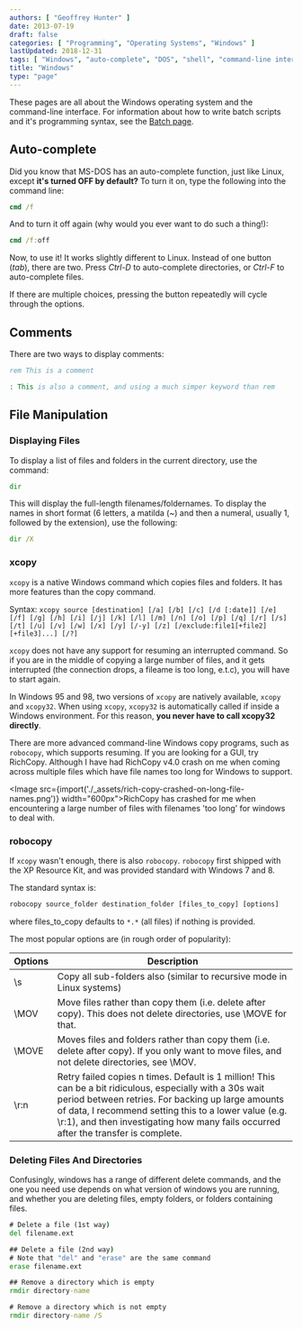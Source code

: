 ```yaml
---
authors: [ "Geoffrey Hunter" ]
date: 2013-07-19
draft: false
categories: [ "Programming", "Operating Systems", "Windows" ]
lastUpdated: 2018-12-31
tags: [ "Windows", "auto-complete", "DOS", "shell", "command-line interface", "CLI", "comments", "xcopy" ]
title: "Windows"
type: "page"
---
```


These pages are all about the Windows operating system and the command-line interface. For information about how to write batch scripts and it's programming syntax, see the [Batch page](/programming/languages/batch/).

## Auto-complete

Did you know that MS-DOS has an auto-complete function, just like Linux, except **it's turned OFF by default?** To turn it on, type the following into the command line:

```bat
cmd /f
```

And to turn it off again (why would you ever want to do such a thing!):

```bat
cmd /f:off
```

Now, to use it! It works slightly different to Linux. Instead of one button (_tab_), there are two. Press _Ctrl-D_ to auto-complete directories, or _Ctrl-F_ to auto-complete files.

If there are multiple choices, pressing the button repeatedly will cycle through the options.

## Comments

There are two ways to display comments:

```bat
rem This is a comment

: This is also a comment, and using a much simper keyword than rem
```

## File Manipulation

### Displaying Files

To display a list of files and folders in the current directory, use the command:

```bat
dir
```

This will display the full-length filenames/foldernames. To display the names in short format (6 letters, a matilda (~) and then a numeral, usually 1, followed by the extension), use the following:

```bat
dir /X
```

### xcopy

`xcopy` is a native Windows command which copies files and folders. It has more features than the copy command.

Syntax: `xcopy source [destination] [/a] [/b] [/c] [/d [:date]] [/e] [/f] [/g] [/h] [/i] [/j] [/k] [/l] [/m] [/n] [/o] [/p] [/q] [/r] [/s] [/t] [/u] [/v] [/w] [/x] [/y] [/-y] [/z] [/exclude:file1[+file2][+file3]...] [/?]`

`xcopy` does not have any support for resuming an interrupted command. So if you are in the middle of copying a large number of files, and it gets interrupted (the connection drops, a fileame is too long, e.t.c), you will have to start again.

In Windows 95 and 98, two versions of `xcopy` are natively available, `xcopy` and `xcopy32`. When using `xcopy`, `xcopy32` is automatically called if inside a Windows environment. For this reason, **you never have to call xcopy32 directly**.

There are more advanced command-line Windows copy programs, such as `robocopy`, which supports resuming. If you are looking for a GUI, try RichCopy. Although I have had RichCopy v4.0 crash on me when coming across multiple files which have file names too long for Windows to support.

<Image src={import('./_assets/rich-copy-crashed-on-long-file-names.png')} width="600px">RichCopy has crashed for me when encountering a large number of files with filenames 'too long' for windows to deal with.</Image>

### robocopy

If `xcopy` wasn't enough, there is also `robocopy`. `robocopy` first shipped with the XP Resource Kit, and was provided standard with Windows 7 and 8.

The standard syntax is:

```bat
robocopy source_folder destination_folder [files_to_copy] [options]
```

where files_to_copy defaults to `*.*` (all files) if nothing is provided.

The most popular options are (in rough order of popularity):

<table>
    <thead>
        <tr>
            <th>Options</th>
            <th>Description</th>
        </tr>
    </thead>
    <tbody>
        <tr>
            <td>\s</td>
            <td>Copy all sub-folders also (similar to recursive mode in Linux systems)</td>
        </tr>
        <tr>
            <td>\MOV</td>
            <td>Move files rather than copy them (i.e. delete after copy). This does not delete directories, use \MOVE for that.</td>
        </tr>
        <tr>
            <td>\MOVE</td>
            <td>Moves files and folders rather than copy them (i.e. delete after copy). If you only want to move files, and not delete directories, see \MOV.</td>
        </tr>
        <tr>
            <td>\r:n</td>
            <td>Retry failed copies n times. Default is 1 million! This can be a bit ridiculous, especially with a 30s wait period between retries. For backing up large amounts of data, I recommend setting this to a lower value (e.g. \r:1), and then investigating how many fails occurred after the transfer is complete.</td>
        </tr>
    </tbody>
</table>

### Deleting Files And Directories

Confusingly, windows has a range of different delete commands, and the one you need use depends on what version of windows you are running, and whether you are deleting files, empty folders, or folders containing files.

```bat
# Delete a file (1st way)
del filename.ext

## Delete a file (2nd way)
# Note that "del" and "erase" are the same command
erase filename.ext

## Remove a directory which is empty
rmdir directory-name

# Remove a directory which is not empty
rmdir directory-name /S
```